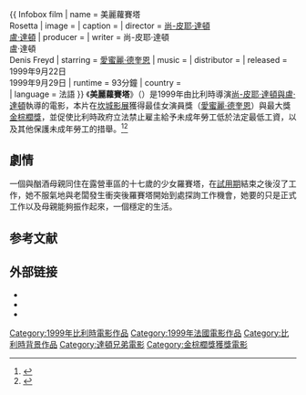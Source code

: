 {{expand|time=2015-08-20T04:39:58+00:00}}
{{refimprove|time=2015-08-20T04:39:58+00:00}}
{{ Infobox film
| name           = 美麗蘿賽塔<br />Rosetta
| image          = 
| caption        = 
| director       = [[達頓兄弟|尚-皮耶·達頓]]<br />[[達頓兄弟|盧·達頓]]
| producer       = 
| writer         = 尚-皮耶·達頓<br />盧·達頓<br />Denis Freyd
| starring       = [[愛蜜麗·德奎恩|愛蜜麗·德奎恩]]
| music          = 
| distributor    = 
| released       = {{flagicon|Belgium}}1999年9月22日<br />{{flagicon|France}}1999年9月29日
| runtime        = 93分鐘
| country        = {{BEL}}<br />{{FRA}}
| language       = 法語
}}
《'''美麗蘿賽塔'''》（{{lang-fr|Rosetta}}）是1999年由比利時導演[[達頓兄弟|尚-皮耶·達頓與盧·達頓]]執導的電影，本片在[[坎城影展|坎城影展]]獲得最佳女演員獎（[[愛蜜麗·德奎恩|愛蜜麗·德奎恩]]）與最大獎[[金棕櫚獎|金棕櫚獎]]，並促使比利時政府立法禁止雇主給予未成年勞工低於法定最低工資，以及其他保護未成年勞工的措舉。<ref name="truegrit">{{cite web|first=Jonathan|last=Rosenbaum|url=http://www.chicagoreader.com/chicago/rosetta/Content?oid=901150|title=Rosetta|publisher=''[[Chicago_Reader|Chicago Reader]]''|date=January 6, 2000|accessdate=June 16, 2013|archive-date=2015-09-24|archive-url=https://web.archive.org/web/20150924024041/http://www.chicagoreader.com/chicago/rosetta/Content?oid=901150|dead-url=no}}</ref><ref>{{cite web|url=http://www.emploi.belgique.be/defaultTab.aspx?id=674|title=Régime des premiers emplois (plan Rosetta)|publisher=Service public fédéral Emploi, Travail et Concertation sociale|date=July 9, 2007|accessdate=June 16, 2013|language=fr|archive-date=2015-09-24|archive-url=https://web.archive.org/web/20150924000252/http://www.emploi.belgique.be/defaultTab.aspx?id=674|dead-url=no}}</ref>

== 劇情 ==
一個與酗酒母親同住在露營車區的十七歲的少女羅賽塔，在[[試用期|試用期]]結束之後沒了工作，她不服氣地與老闆發生衝突後羅賽塔開始到處探詢工作機會，她要的只是正式工作以及母親能夠振作起來，一個穩定的生活。

== 参考文献 ==
{{Reflist}}

== 外部链接 ==
*{{IMDb title|0200071}}
*{{rotten-tomatoes|rosetta}}
*{{douban|1300820}}

{{金棕櫚獎}}
{{DEFAULTSORT:Rosetta}}
[[Category:1999年比利時電影作品|Category:1999年比利時電影作品]]
[[Category:1999年法國電影作品|Category:1999年法國電影作品]]
[[Category:比利時背景作品|Category:比利時背景作品]]
[[Category:達頓兄弟電影|Category:達頓兄弟電影]]
[[Category:金棕櫚獎獲獎電影|Category:金棕櫚獎獲獎電影]]